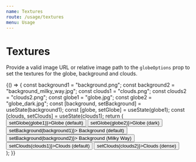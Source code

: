```yaml
---
name: Textures
route: /usage/textures
menu: Usage
---
```



# Textures

Provide a valid image URL or relative image path to the `globeOptions` prop to set the textures for the globe, background and clouds.

<Playground>
  {() => {
    const background1 = "background.png";
    const background2 = "background_milky_way.jpg";
    const clouds1 = "clouds.png";
    const clouds2 = "clouds2.png";
    const globe1 = "globe.jpg";
    const globe2 = "globe_dark.jpg";
    const [background, setBackground] = useState(background1);
    const [globe, setGlobe] = useState(globe1);
    const [clouds, setClouds] = useState(clouds1);
    return (
      <div>
        <button onClick={() => setGlobe(globe1)}>Globe (default)</button>
        <button onClick={() => setGlobe(globe2)}>Globe (dark)</button>
        <br />
        <button onClick={() => setBackground(background1)}>
          Background (default)
        </button>
        <button onClick={() => setBackground(background2)}>
          Background (Milky Way)
        </button>
        <br />
        <button onClick={() => setClouds(clouds1)}>Clouds (default)</button>
        <button onClick={() => setClouds(clouds2)}>Clouds (dense)</button>
        <ReactGlobe
          globeOptions={{
            backgroundTexture: `https://raw.githubusercontent.com/chrisrzhou/react-globe/master/textures/${background}`,
            cloudsTexture: `https://raw.githubusercontent.com/chrisrzhou/react-globe/master/textures/${clouds}`,
            texture: `https://raw.githubusercontent.com/chrisrzhou/react-globe/master/textures/${globe}`
          }}
        />
      </div>
    );
  }}
</Playground>
